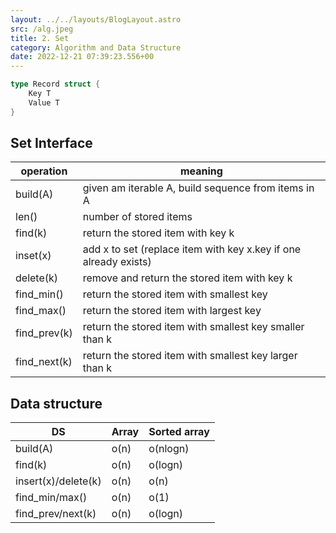 ```yaml
---
layout: ../../layouts/BlogLayout.astro 
src: /alg.jpeg
title: 2. Set
category: Algorithm and Data Structure 
date: 2022-12-21 07:39:23.556+00 
---
```


```go
type Record struct {
    Key T
    Value T
}
```

## Set Interface
|operation| meaning|
|-|-|
|build(A)|given am iterable A, build sequence from items in A|
|len()| number of stored items|
|find(k)|return the stored item with key k|
|inset(x)| add x to set (replace item with key x.key if one already exists)|
|delete(k)| remove and return the stored item with key k|
|find_min()| return the stored item with smallest key|
|find_max()| return the stored item with largest key|
|find_prev(k)|return the stored item with smallest key smaller than k|
|find_next(k)| return the stored item with smallest key larger than k|

## Data structure

|DS|Array|Sorted array|
|-|-|-|
|build(A)|o(n)|o(nlogn)|
|find(k)|o(n)|o(logn)|
|insert(x)/delete(k)|o(n)|o(n)|
|find_min/max()|o(n)|o(1)|
|find_prev/next(k)|o(n)|o(logn)|

